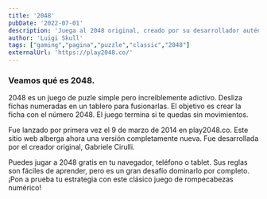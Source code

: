 ```yaml
---
title: '2048'
pubDate: '2022-07-01'
description: 'Juega al 2048 original, creado por su desarrollador auténtico. ¡El clásico que inició todo!'
author: 'Luigi Skull'
tags: ["gaming","pagina","puzzle","classic","2048"]
externalUrl: 'https://play2048.co/' 
---
```



### Veamos qué es 2048.


2048 es un juego de puzle simple pero increíblemente adictivo. Desliza fichas numeradas en un tablero para fusionarlas. El objetivo es crear la ficha con el número 2048. El juego termina si te quedas sin movimientos.

Fue lanzado por primera vez el 9 de marzo de 2014 en play2048.co. Este sitio web alberga ahora una versión completamente nueva. Fue desarrollada por el creador original, Gabriele Cirulli.

Puedes jugar a 2048 gratis en tu navegador, teléfono o tablet. Sus reglas son fáciles de aprender, pero es un gran desafío dominarlo por completo. ¡Pon a prueba tu estrategia con este clásico juego de rompecabezas numérico!



